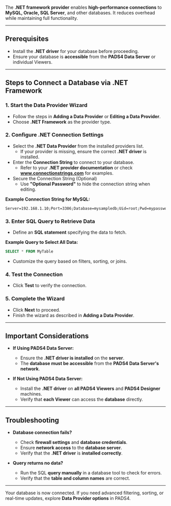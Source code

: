 
The **.NET framework provider** enables **high-performance connections** to **MySQL, Oracle, SQL Server**, and other databases. It reduces overhead while maintaining full functionality.  

---

## **Prerequisites**  
- Install the **.NET driver** for your database before proceeding.  
- Ensure your database is **accessible** from the **PADS4 Data Server** or individual Viewers.  

---

## **Steps to Connect a Database via .NET Framework**  

### **1. Start the Data Provider Wizard**  
- Follow the steps in **Adding a Data Provider** or **Editing a Data Provider**.  
- Choose **.NET Framework** as the provider type.  

### **2. Configure .NET Connection Settings**  
- Select the **.NET Data Provider** from the installed providers list.  
  - If your provider is missing, ensure the correct **.NET driver** is installed.  
- Enter the **Connection String** to connect to your database.  
  - Refer to your **.NET provider documentation** or check **www.connectionstrings.com** for examples.  
- Secure the Connection String (Optional)  
  - Use **"Optional Password"** to hide the connection string when editing.  

**Example Connection String for MySQL:**  
```
Server=192.168.1.10;Port=3306;Database=mysampledb;Uid=root;Pwd=mypassword;pooling=false;
```

### **3. Enter SQL Query to Retrieve Data**  
- Define an **SQL statement** specifying the data to fetch.  

**Example Query to Select All Data:**  
```sql
SELECT * FROM MyTable
```

- Customize the query based on filters, sorting, or joins.  

### **4. Test the Connection**  
- Click **Test** to verify the connection.  

### **5. Complete the Wizard**  
- Click **Next** to proceed.  
- Finish the wizard as described in **Adding a Data Provider**.  

---

## **Important Considerations**  

- **If Using PADS4 Data Server:**  
  - Ensure the **.NET driver is installed** on the **server**.  
  - The **database must be accessible** from the **PADS4 Data Server's network**.  

- **If Not Using PADS4 Data Server:**  
  - Install the **.NET driver** on **all PADS4 Viewers** and **PADS4 Designer** machines.  
  - Verify that **each Viewer** can access the **database** directly.  

---

## **Troubleshooting**  

- **Database connection fails?**  
  - Check **firewall settings** and **database credentials**.  
  - Ensure **network access** to the **database server**.  
  - Verify that the **.NET driver** is **installed correctly**.  

- **Query returns no data?**  
  - Run the SQL **query manually** in a database tool to check for errors.  
  - Verify that the **table and column names** are correct.  

---

Your database is now connected. If you need advanced filtering, sorting, or real-time updates, explore **Data Provider options** in PADS4.